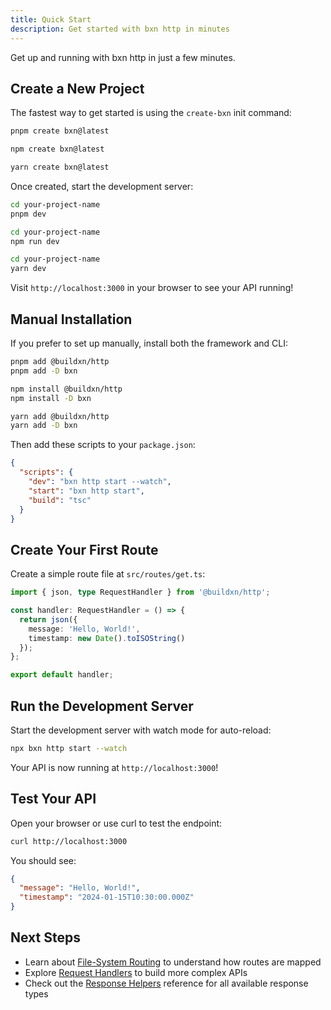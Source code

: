 ```yaml
---
title: Quick Start
description: Get started with bxn http in minutes
---
```



Get up and running with bxn http in just a few minutes.

## Create a New Project

The fastest way to get started is using the `create-bxn` init command:

<Tabs syncKey="pkg">
<TabItem label="pnpm">

```bash
pnpm create bxn@latest
```

</TabItem>
<TabItem label="npm">

```bash
npm create bxn@latest
```

</TabItem>
<TabItem label="yarn">

```bash
yarn create bxn@latest
```

</TabItem>
</Tabs>

Once created, start the development server:

<Tabs syncKey="pkg">
<TabItem label="pnpm">

```bash
cd your-project-name
pnpm dev
```

</TabItem>
<TabItem label="npm">

```bash
cd your-project-name
npm run dev
```

</TabItem>
<TabItem label="yarn">

```bash
cd your-project-name
yarn dev
```

</TabItem>
</Tabs>

Visit `http://localhost:3000` in your browser to see your API running!

## Manual Installation

If you prefer to set up manually, install both the framework and CLI:

<Tabs syncKey="pkg">
<TabItem label="pnpm">

```bash
pnpm add @buildxn/http
pnpm add -D bxn
```

</TabItem>
<TabItem label="npm">

```bash
npm install @buildxn/http
npm install -D bxn
```

</TabItem>
<TabItem label="yarn">

```bash
yarn add @buildxn/http
yarn add -D bxn
```

</TabItem>
</Tabs>

Then add these scripts to your `package.json`:

```json
{
  "scripts": {
    "dev": "bxn http start --watch",
    "start": "bxn http start",
    "build": "tsc"
  }
}
```

## Create Your First Route

Create a simple route file at `src/routes/get.ts`:

```typescript
import { json, type RequestHandler } from '@buildxn/http';

const handler: RequestHandler = () => {
  return json({
    message: 'Hello, World!',
    timestamp: new Date().toISOString()
  });
};

export default handler;
```

## Run the Development Server

Start the development server with watch mode for auto-reload:

```bash
npx bxn http start --watch
```

Your API is now running at `http://localhost:3000`!

## Test Your API

Open your browser or use curl to test the endpoint:

```bash
curl http://localhost:3000
```

You should see:

```json
{
  "message": "Hello, World!",
  "timestamp": "2024-01-15T10:30:00.000Z"
}
```

## Next Steps

- Learn about [File-System Routing](../../core/file-system-routing/) to understand how routes are mapped
- Explore [Request Handlers](../../core/request-handlers/) to build more complex APIs
- Check out the [Response Helpers](../../reference/response-helpers/) reference for all available response types
